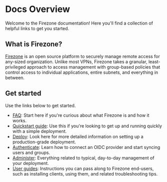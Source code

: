 
# Docs Overview

Welcome to the Firezone documentation! Here you'll find a collection of helpful
links to get you started.

## What is Firezone?

[Firezone](https://www.firezone.dev) is an open source platform to securely
manage remote access for any-sized organization. Unlike most VPNs, Firezone
takes a granular, least-privileged approach to access management with
group-based policies that control access to individual applications, entire
subnets, and everything in between.

## Get started

Use the links below to get started.

- [FAQ](/kb/reference/faq): Start here if you're curious about what Firezone is
  and how it works.
- [Quickstart guide](/kb/quickstart): Use this if you're looking to get up and
  running quickly with a simple deployment.
- [Deploy](/kb/deploy): Look here for more detailed information on setting up a
  production-grade deployment.
- [Authenticate](/kb/authenticate): Learn how to connect an OIDC provider and
  start syncing users and groups.
- [Administer](/kb/administer): Everything related to typical, day-to-day
  management of your deployment.
- [User guides](/kb/user-guides): Instructions you can pass along to Firezone
  end-users, such as installing clients, using them, and related troubleshooting
  tips.

<SupportOptions />
